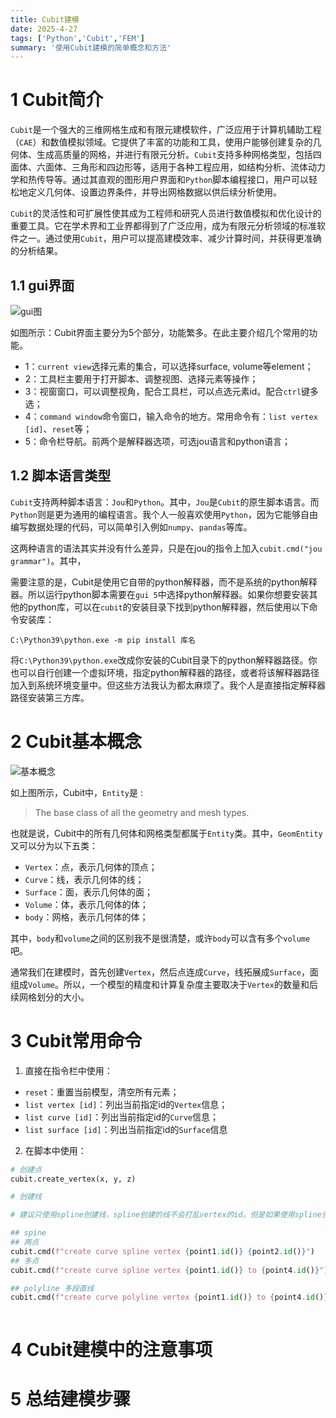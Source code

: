 ```yaml
---
title: Cubit建模
date: 2025-4-27
tags: ['Python','Cubit','FEM']
summary: '使用Cubit建模的简单概念和方法'
---
```


# 1 Cubit简介

`Cubit`是一个强大的三维网格生成和有限元建模软件，广泛应用于计算机辅助工程（`CAE`）和数值模拟领域。它提供了丰富的功能和工具，使用户能够创建复杂的几何体、生成高质量的网格，并进行有限元分析。`Cubit`支持多种网格类型，包括四面体、六面体、三角形和四边形等，适用于各种工程应用，如结构分析、流体动力学和热传导等。通过其直观的图形用户界面和`Python`脚本编程接口，用户可以轻松地定义几何体、设置边界条件，并导出网格数据以供后续分析使用。

`Cubit`的灵活性和可扩展性使其成为工程师和研究人员进行数值模拟和优化设计的重要工具。它在学术界和工业界都得到了广泛应用，成为有限元分析领域的标准软件之一。通过使用`Cubit`，用户可以提高建模效率、减少计算时间，并获得更准确的分析结果。

## 1.1 gui界面

![gui图](https://imgur.com/HusQRGT.png)

如图所示：Cubit界面主要分为5个部分，功能繁多。在此主要介绍几个常用的功能。

- 1：`current view`选择元素的集合，可以选择surface, volume等element；
- 2：工具栏主要用于打开脚本、调整视图、选择元素等操作；
- 3：视窗窗口，可以调整视角，配合工具栏，可以点选元素id。配合`ctrl`键多选；
- 4：`command window`命令窗口，输入命令的地方。常用命令有：`list vertex [id]`、`reset`等；
- 5：命令栏导航。前两个是解释器选项，可选jou语言和python语言；

## 1.2 脚本语言类型

`Cubit`支持两种脚本语言：`Jou`和`Python`。其中，`Jou`是`Cubit`的原生脚本语言。而`Python`则是更为通用的编程语言。我个人一般喜欢使用`Python`，因为它能够自由编写数据处理的代码，可以简单引入例如`numpy`、`pandas`等库。

这两种语言的语法其实并没有什么差异，只是在jou的指令上加入`cubit.cmd("jou grammar")`。其中，

需要注意的是，Cubit是使用它自带的python解释器，而不是系统的python解释器。所以运行python脚本需要在`gui 5`中选择python解释器。如果你想要安装其他的python库，可以在`cubit`的安装目录下找到python解释器，然后使用以下命令安装库：

```bash:cmd
C:\Python39\python.exe -m pip install 库名
```

将`C:\Python39\python.exe`改成你安装的Cubit目录下的python解释器路径。你也可以自行创建一个虚拟环境，指定python解释器的路径，或者将该解释器路径加入到系统环境变量中。但这些方法我认为都太麻烦了。我个人是直接指定解释器路径安装第三方库。

# 2 Cubit基本概念

![基本概念](https://imgur.com/gSHRVvo.png)

如上图所示，Cubit中，`Entity`是 :

> The base class of all the geometry and mesh types.

也就是说，Cubit中的所有几何体和网格类型都属于`Entity`类。其中，`GeomEntity`又可以分为以下五类：
- `Vertex`：点，表示几何体的顶点；
- `Curve`：线，表示几何体的线；
- `Surface`：面，表示几何体的面；
- `Volume`：体，表示几何体的体；
- `body`：网格，表示几何体的体；

其中，`body`和`volume`之间的区别我不是很清楚，或许`body`可以含有多个`volume`吧。

通常我们在建模时，首先创建`Vertex`，然后点连成`Curve`，线拓展成`Surface`，面组成`Volume`。所以，一个模型的精度和计算复杂度主要取决于`Vertex`的数量和后续网格划分的大小。

# 3 Cubit常用命令

1. 直接在指令栏中使用：
- `reset`：重置当前模型，清空所有元素；
- `list vertex [id]`：列出当前指定id的`Vertex`信息；
- `list curve [id]`：列出当前指定id的`Curve`信息；
- `list surface [id]`：列出当前指定id的`Surface`信息

2. 在脚本中使用：
```py:jou.py
# 创建点
cubit.create_vertex(x, y, z)

# 创建线

# 建议只使用spline创建线，spline创建的线不会打乱vertex的id。但是如果使用spline创建多段线，会自动创建曲线，因此想要创建多段直线，建议一条一条用spline创建。

## spine
## 两点
cubit.cmd(f"create curve spline vertex {point1.id()} {point2.id()}")
## 多点
cubit.cmd(f"create curve spline vertex {point1.id()} to {point4.id()}")

## polyline 多段直线
cubit.cmd(f"create curve polyline vertex {point1.id()} to {point4.id()}")



```

# 4 Cubit建模中的注意事项

# 5 总结建模步骤